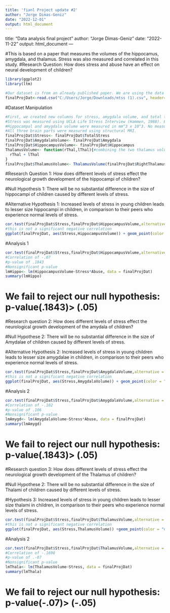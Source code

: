 ---
title: 'fianl Project update #2'
author: "Jorge Dimas-Geniz"
date: "2022-12-01"
output: html_document
---
title: "Data analysis final project"
author: "Jorge Dimas-Geniz"
date: "2022-11-22"
output: html_document
---

#This is based on a paper that measures the volumes of the hippocamus, amygdala, and thalamus. Stress was also measured and correlated in this study.
#Research Question: How does stress and abuse have an effect on neural development of children?
```{r}
library(ggplot2)
library(ltm)
```

```{r}
#Our dataset is from an already published paper. We are using the data to explore the correlations between children/adolescent stress level and hippocampus, amygdala, and thalamus size. 
finalProjDat<-read.csv("C:/Users/Jorge/Downloads/mtss (1).csv", header=FALSE)
```
#Dataset Manipulation
```{r}
#First, we created new columns for stress, amygdala volume, and total thalamus volume. This helps when setting up the graphs and statistical analyses later. 
#Stress was measured using UCLA Life Stress Interview (Hammen, 1988). Both parents and kids were interviewed and the higher of the two were included in the data with scores ranging from 0-45.
#Hippocampal and amygdala volume were measured in mm^3 x 10^3. No measurement was indicated for the thalamus, but it was assumed to be the same measurement. 
#All three brain parts were measured using structural MRI.
finalProjDat$Stress<- finalProjDat$TotalStress
finalProjDat$AmygdalaVolume<- finalProjDat$Amygdala
finalProjDat$HippocampusVolume<- finalProjDat$Hippocampus
ThalamusVolume<- function(rThal,lThal){#combining the two thalamus volumes to make a total volume
  rThal + lThal
}
finalProjDat$ThalamusVolume<- ThalamusVolume(finalProjDat$RightThalamusProper,finalProjDat$LeftThalamusProper)
```

#Research Question 1: How does different levels of stress effect the neurological growth development of the hippocampi of children?

#Null Hypothesis 1: There will be no substantial difference in the size of hippocampi of children caused by different levels of stress.

#Alternative Hypothesis 1: Increased levels of stress in young children leads to lesser size hippocampi in children, in comparison to their peers who experience normal levels of stress.
```{r}
cor.test(finalProjDat$Stress,finalProjDat$HippocampusVolume,alternative = "less")
#this is not a significant negative correlation
ggplot(finalProjDat, aes(Stress,HippocampusVolume)) + geom_point(color = "darkmagenta") + geom_smooth(method = "lm", color = "darkslategray", se = FALSE) + theme_bw() + ylab("Hippocamus Volume") + ggtitle("Hippocampal Volume vs Stress")
```
#Analysis 1
```{r}
cor.test(finalProjDat$Stress,finalProjDat$HippocampusVolume,alternative = "less")
#Correlation of -.07
#p-value of .1843
#Nonsignificant p-value
lmHippo<- lm(HippocampusVolume~Stress*Abuse, data = finalProjDat)
summary(lmHippo)

```
# We fail to reject our null hypothesis: p-value(.1843)> (.05)

#Research question 2:  How does different levels of stress effect the neurological growth development of the amydala of children?

#Null Hypothese 2: There will be no substantial difference in the size of Amydalae of children caused by different levels of stress.

#Alternative Hypothesis 2: Increased levels of stress in young children leads to lesser size amygdalae in children, in comparison to their peers who experience normal levels of stress.
```{r}
cor.test(finalProjDat$Stress,finalProjDat$AmygdalaVolume,alternative = "less")
#this is not a significant negative correlation
ggplot(finalProjDat, aes(Stress,AmygdalaVolume)) + geom_point(color = "blue") + geom_smooth(method = "lm", color = "bisque4", se = FALSE) + theme_bw() + ylab("Amygdala Volume") + ggtitle("Whatever Title we want to use")
```
#Analysis 2
```{r}
cor.test(finalProjDat$Stress,finalProjDat$AmygdalaVolume,alternative = "less")
#Correlation of -.102
#p-value of .106
#Nonsignificant p-value
lmAmygd<- lm(AmygdalaVolume~Stress*Abuse, data = finalProjDat)
summary(lmAmygd)
```
# We fail to reject our null hypothesis: p-value(.1843)> (.05)

#Research question 3:  How does different levels of stress effect the neurological growth development of the Thalamus of children?

#Null Hypothese 2: There will be no substantial difference in the size of Thalami of children caused by different levels of stress.

#Hypothesis 3: Increased levels of stress in young children leads to lesser size thalami in children, in comparison to their peers who experience normal levels of stress.
```{r}
cor.test(finalProjDat$Stress,finalProjDat$ThalamusVolume,alternative = "less")
#this is not a significant negative correlation
ggplot(finalProjDat, aes(Stress,ThalamusVolume)) +geom_point(color = "darkorange") + geom_smooth(method = "lm", color = "darkblue", se = FALSE) + theme_bw() + ylab("Thalamus Volume") + ggtitle("Whatever title we want to use")
```
#Analysis 2
```{r}
cor.test(finalProjDat$Stress,finalProjDat$ThalamusVolume,alternative = "less")
#Correlation of -.1698
#p-value of .-07
#Nonsignificant p-value
lmThala<- lm(ThalamusVolume~Stress, data = finalProjDat)
summary(lmThala)
```
# We fail to reject our null hypothesis: p-value(-.07)> (-.05)
